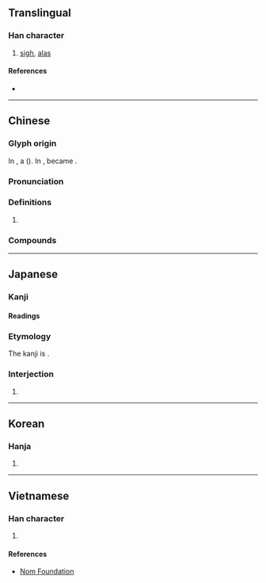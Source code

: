 {{character info/new}}
==Translingual==

===Han character===
{{Han char|rn=30|rad=口|as=10|sn=13|four=68011|canj=RTQM|ids=⿰口差}}

# [[sigh]], [[alas]]

====References====
* {{Han ref|kx=0203.210|dkj=04102|dj=0426.040|hdz=10661.010|uh=55DF|ud=21983|bh=B6D8|bd=46808}}

----

==Chinese==
{{zh-forms}}

===Glyph origin===
{{Han etym}}
In {{w|Small Seal Script}}, a {{Han compound|言|差|ls=psc|c1=s|c2=p|t1=speech}} ({{zh-l|𧪘}}). In {{w|Regular Script}}, {{zh-l|言}} became {{zh-l|口}}.

===Pronunciation===
{{zh-pron
|m=jiē,jiè,juē
|c=ze1
|mc=y
|oc=y
|cat=
}}

===Definitions===
{{zh-hanzi}}

# {{rfdef|zh}}

===Compounds===
{{zh-der|于嗟|傷嗟|叱嗟|叱嗟風雲|吁嗟|咄嗟|咄嗟便辦|咄嗟可辦|咄嗟而辦|咨嗟|嗟乎|嗟來之食|嗟來食|嗟吁|嗟呀|嗟嗟|嗟嘆|嗟夫|嗟怨|嗟悔|嗟悼|嗟憤|嗟異|嗟訝|嗟重|拍膝嗟歎|歎嗟|歎老嗟卑|猗嗟|猝嗟|自嗟自嘆|興嗟}}

----

==Japanese==

===Kanji===
{{ja-kanji|grade=uc|rs=口10}}

====Readings====
{{ja-readings
|on=さ, しゃ
|kun=ああ-, なげ-く
}}

===Etymology===
The kanji is {{ateji}}.

===Interjection===
{{ja-pos|ああ|interjection|アー}}

# {{alternative form of|ja|アー}}

----

==Korean==

===Hanja===
{{ko-hanja|hangeul=차|rv=cha|mr=ch'a}}

# {{rfdef|ko|sort=口10}}

----

==Vietnamese==

===Han character===
{{vi-hantu|[[ta]], [[xơi]]|rs=口10}}

# {{rfdef|vi|sort=口10}}

====References====
* [http://nomfoundation.org/common/nom_details.php?codepoint=55df Nom Foundation]